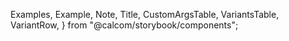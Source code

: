 
  Examples,
  Example,
  Note,
  Title,
  CustomArgsTable,
  VariantsTable,
  VariantRow,
} from "@calcom/storybook/components";


<Meta title="UI/table/data-table" component={DataTable} />

<Title title="Data-table" suffix="Brief" subtitle="Version 2.0 — Last Update: 06 Jan 2023" />

## Definition

<Canvas>
  <Story name="Datatable">
    <DataTable columns={columns} data={dataTableDemousers} filterableItems={filterableItems} />
  </Story>
</Canvas>
